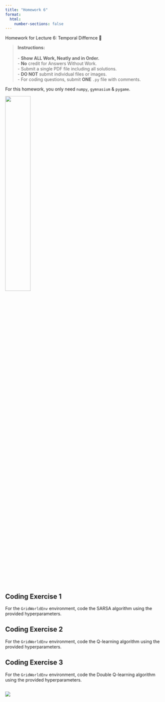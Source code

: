 ```yaml
---
title: "Homework 6"
format:
  html:
    number-sections: false
---
```


::: {.callout-note appearance="simple" icon=false}
Homework for Lecture 6: Temporal Differnce 📝
:::

> **Instructions:** <br> 
> <br>
> - **Show ALL Work, Neatly and in Order.** <br>
> - **No** credit for Answers Without Work. <br>
> - Submit a single PDF file including all solutions. <br>
> - **DO NOT** submit individual files or images. <br>
> - For coding questions, submit **ONE** `.py` file with comments. <br>

::: {.callout-note}
For this homework, you only need `numpy`, `gymnasium` & `pygame`.
:::

![](images/hw6-1.gif){width=40% fig-align="center"}

## Coding Exercise 1
For the `GridWorldEnv` environment, code the SARSA algorithm using the provided hyperparameters.

## Coding Exercise 2
For the `GridWorldEnv` environment, code the Q-learning algorithm using the provided hyperparameters.

## Coding Exercise 3
For the `GridWorldEnv` environment, code the Double Q-learning algorithm using the provided hyperparameters.

## [![](https://colab.research.google.com/assets/colab-badge.svg)](https://colab.research.google.com/drive/1Y_A4uKoSmjc6EmU-Or7tbeo3fe_ZD4RH?usp=sharing)
